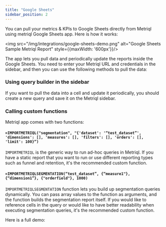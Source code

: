 ```yaml
---
title: "Google Sheets"
sidebar_position: 2
---
```


You can pull your metrics & KPIs to Google Sheets directly from Metriql using metriql Google Sheets app. Here is how it works:

<img src="/img/integrations/google-sheets-demo.png" alt="Google Sheets Sample Metriql Report" style={{maxWidth: '600px'}}/>

The app lets you pull data and periodically update the reports inside the Google Sheets. 
You need to enter your Metriql URL and credentials in the sidebar, and then you can use the following methods to pull the data:

### Using query builder in the sidebar

If you want to pull the data into a cell and update it periodically, you should create a new query and save it on the Metriql sidebar. 

### Calling custom functions

Metriql app comes with two functions:

#### `=IMPORTMETRIQL("segmentation", "{'dataset': '“test_dataset”', 'dimensions': [], 'measures': [], 'filters': [], 'orders': [], 'limit': 100}“)`

`IMPORTMETRIQL` is the generic way to run ad-hoc queries in Metriql. If you have a static report that you want to run or use different reporting types such as funnel and retention, it's the recommended custom function.

#### `=IMPORTMETRIQLSEGMENTATION(“test_dataset”, {“measure1"}, {“dimension1”}, {"orderfield"}, 1000)`

`IMPORTMETRIQLSEGMENTATION` function lets you build up segmentation queries dynamically. 
You can pass array values to the function as arguments, and the function builds the segmentation report itself. If you would like to reference cells in the query or would like to have better readability when executing segmentation queries, it's the recommended custom function.


Here is a full demo:

<YoutubeVideo id="7uk2GcieLbo" />
